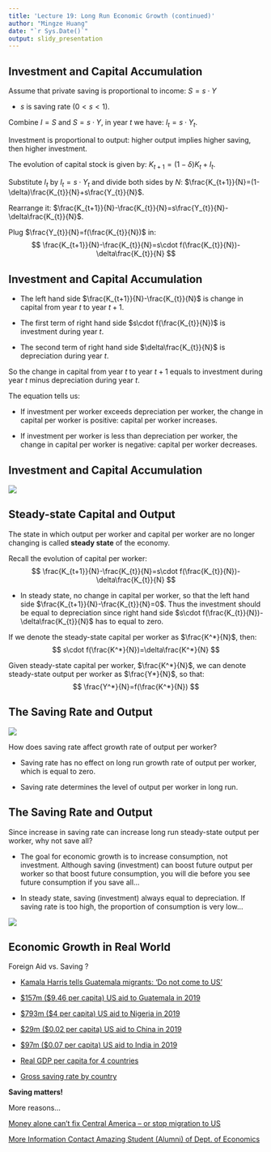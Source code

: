 ```yaml
---
title: 'Lecture 19: Long Run Economic Growth (continued)'
author: "Mingze Huang"
date: "`r Sys.Date()`"
output: slidy_presentation
---
```


## Investment and Capital Accumulation
  
Assume that private saving is proportional to income: $S=s\cdot Y$

  - $s$ is saving rate ($0<s<1$).
  
Combine $I=S$ and $S=s\cdot Y$, in year $t$ we have: $I_{t}=s\cdot Y_{t}$.

Investment is proportional to output: higher output implies higher saving, then higher investment.

The evolution of capital stock is given by: $K_{t+1}=(1-\delta)K_{t}+I_{t}$.

Substitute $I_{t}$ by $I_{t}=s\cdot Y_{t}$ and divide both sides by $N$: $\frac{K_{t+1}}{N}=(1-\delta)\frac{K_{t}}{N}+s\frac{Y_{t}}{N}$.

Rearrange it: $\frac{K_{t+1}}{N}-\frac{K_{t}}{N}=s\frac{Y_{t}}{N}-\delta\frac{K_{t}}{N}$.

Plug $\frac{Y_{t}}{N}=f(\frac{K_{t}}{N})$ in: 
$$
\frac{K_{t+1}}{N}-\frac{K_{t}}{N}=s\cdot f(\frac{K_{t}}{N})-\delta\frac{K_{t}}{N}
$$

## Investment and Capital Accumulation

  - The left hand side $\frac{K_{t+1}}{N}-\frac{K_{t}}{N}$ is change in capital from year $t$ to year $t+1$.
  
  - The first term of right hand side $s\cdot f(\frac{K_{t}}{N})$ is investment during year $t$.
  
  - The second term of right hand side $\delta\frac{K_{t}}{N}$ is depreciation during year $t$.
  
So the change in capital from year $t$ to year $t+1$ equals to investment during year $t$ minus depreciation during year $t$.

The equation tells us:

  - If investment per worker exceeds depreciation per worker, the change in capital per worker is positive: capital per worker increases.
  
  - If investment per worker is less than depreciation per worker, the change in capital per worker is negative: capital per worker decreases.
  
## Investment and Capital Accumulation
  
![](growth4.png)  

## Steady-state Capital and Output

The state in which output per worker and capital per worker are no longer changing is called **steady state** of the economy.

Recall the evolution of capital per worker:
$$
\frac{K_{t+1}}{N}-\frac{K_{t}}{N}=s\cdot f(\frac{K_{t}}{N})-\delta\frac{K_{t}}{N}
$$

  - In steady state, no change in capital per worker, so that the left hand side $\frac{K_{t+1}}{N}-\frac{K_{t}}{N}=0$. Thus the investment should be equal to depreciation since right hand side $s\cdot f(\frac{K_{t}}{N})-\delta\frac{K_{t}}{N}$ has to equal to zero.
  
If we denote the steady-state capital per worker as $\frac{K^*}{N}$, then:
$$
s\cdot f(\frac{K^*}{N})=\delta\frac{K^*}{N}
$$

Given steady-state capital per worker, $\frac{K^*}{N}$, we can denote steady-state output per worker as $\frac{Y*}{N}$, so that:
$$
\frac{Y^*}{N}=f(\frac{K^*}{N})
$$

## The Saving Rate and Output

![](growth5.png)

How does saving rate affect growth rate of output per worker?

  - Saving rate has no effect on long run growth rate of output per worker, which is equal to zero.
  
  - Saving rate determines the level of output per worker in long run.
  
## The Saving Rate and Output
  
Since increase in saving rate can increase long run steady-state output per worker, why not save all?

  - The goal for economic growth is to increase consumption, not investment. Although saving (investment) can boost future output per worker so that boost future consumption, you will die before you see future consumption if you save all...
  
  - In steady state, saving (investment) always equal to depreciation. If saving rate is too high, the proportion of consumption is very low...
  
![](growth6.png)

## Economic Growth in Real World

Foreign Aid vs. Saving ?

  - [Kamala Harris tells Guatemala migrants: 'Do not come to US'](https://www.bbc.com/news/world-us-canada-57387350)

  - [$157m ($9.46 per capita) US aid to Guatemala in 2019](https://explorer.usaid.gov/cd/GTM?fiscal_year=2019&measure=Obligations)
  
  - [$793m ($4 per capita) US aid to Nigeria in 2019](https://explorer.usaid.gov/cd/IND?fiscal_year=2019&measure=Obligations)

  - [$29m ($0.02 per capita) US aid to China in 2019](https://explorer.usaid.gov/cd/CHN?fiscal_year=2019&measure=Obligations)
  
  - [$97m ($0.07 per capita) US aid to India in 2019](https://explorer.usaid.gov/cd/IND?fiscal_year=2019&measure=Obligations)
  
  - [Real GDP per capita for 4 countries](https://ourworldindata.org/grapher/real-gdp-per-capita-pennwt?country=CHN~IND~GTM~NGA)
  
  - [Gross saving rate by country](https://en.wikipedia.org/wiki/Gross_national_savings_by_country)
  
**Saving matters!**

More reasons...

[Money alone can’t fix Central America – or stop migration to US](https://theconversation.com/money-alone-cant-fix-central-america-or-stop-migration-to-us-157953)

[More Information Contact Amazing Student (Alumni) of Dept. of Economics](https://liberalarts.tamu.edu/economics/2021/07/15/edwin-felipe-morales-cal-july-2021/)

  